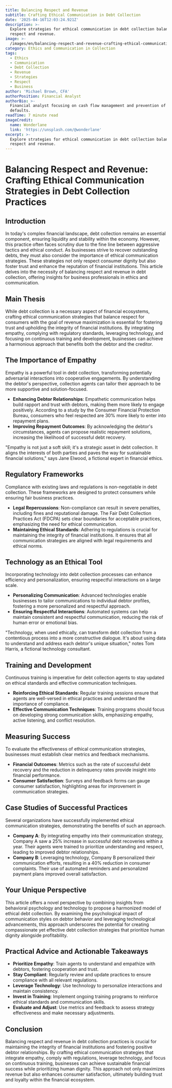 ```yaml
---
title: Balancing Respect and Revenue
subtitle: Crafting Ethical Communication in Debt Collection
date: '2025-04-16T12:03:24.921Z'
description: >-
  Explore strategies for ethical communication in debt collection balancing
  respect and revenue.
image: >-
  /images/en/balancing-respect-and-revenue-crafting-ethical-communication-strategies-in-debt-collection-practices-1744718604550.jpg
category: Ethics and Communication in Collection
tags:
  - Ethics
  - Communication
  - Debt Collection
  - Revenue
  - Strategies
  - Respect
  - Business
author: 'Michael Brown, CFA'
authorPosition: Financial Analyst
authorBio: >-
  Financial analyst focusing on cash flow management and prevention of payment
  defaults.
readTime: 7 minute read
imageCredit:
  name: Wonderlane
  link: 'https://unsplash.com/@wonderlane'
excerpt: >-
  Explore strategies for ethical communication in debt collection balancing
  respect and revenue.
---
```

# Balancing Respect and Revenue: Crafting Ethical Communication Strategies in Debt Collection Practices

## Introduction

In today's complex financial landscape, debt collection remains an essential component, ensuring liquidity and stability within the economy. However, this practice often faces scrutiny due to the fine line between aggressive tactics and ethical conduct. As businesses strive to recover outstanding debts, they must also consider the importance of ethical communication strategies. These strategies not only respect consumer dignity but also foster trust and enhance the reputation of financial institutions. This article delves into the necessity of balancing respect and revenue in debt collection, offering insights for business professionals in ethics and communication.

## Main Thesis

While debt collection is a necessary aspect of financial ecosystems, crafting ethical communication strategies that balance respect for consumers with the goal of revenue maximization is essential for fostering trust and upholding the integrity of financial institutions. By integrating empathy, complying with regulatory standards, leveraging technology, and focusing on continuous training and development, businesses can achieve a harmonious approach that benefits both the debtor and the creditor.

## The Importance of Empathy

Empathy is a powerful tool in debt collection, transforming potentially adversarial interactions into cooperative engagements. By understanding the debtor's perspective, collection agents can tailor their approach to be more supportive and solution-focused.

- **Enhancing Debtor Relationships**: Empathetic communication helps build rapport and trust with debtors, making them more likely to engage positively. According to a study by the Consumer Financial Protection Bureau, consumers who feel respected are 30% more likely to enter into repayment plans.
- **Improving Repayment Outcomes**: By acknowledging the debtor's circumstances, agents can propose realistic repayment solutions, increasing the likelihood of successful debt recovery.

"Empathy is not just a soft skill; it's a strategic asset in debt collection. It aligns the interests of both parties and paves the way for sustainable financial solutions," says Jane Elwood, a fictional expert in financial ethics.

## Regulatory Frameworks

Compliance with existing laws and regulations is non-negotiable in debt collection. These frameworks are designed to protect consumers while ensuring fair business practices.

- **Legal Repercussions**: Non-compliance can result in severe penalties, including fines and reputational damage. The Fair Debt Collection Practices Act (FDCPA) sets clear boundaries for acceptable practices, emphasizing the need for ethical communication.
- **Maintaining Ethical Standards**: Adhering to regulations is crucial for maintaining the integrity of financial institutions. It ensures that all communication strategies are aligned with legal requirements and ethical norms.

## Technology as an Ethical Tool

Incorporating technology into debt collection processes can enhance efficiency and personalization, ensuring respectful interactions on a large scale.

- **Personalizing Communication**: Advanced technologies enable businesses to tailor communications to individual debtor profiles, fostering a more personalized and respectful approach.
- **Ensuring Respectful Interactions**: Automated systems can help maintain consistent and respectful communication, reducing the risk of human error or emotional bias.

"Technology, when used ethically, can transform debt collection from a contentious process into a more constructive dialogue. It's about using data to understand and address each debtor's unique situation," notes Tom Harris, a fictional technology consultant.

## Training and Development

Continuous training is imperative for debt collection agents to stay updated on ethical standards and effective communication techniques.

- **Reinforcing Ethical Standards**: Regular training sessions ensure that agents are well-versed in ethical practices and understand the importance of compliance.
- **Effective Communication Techniques**: Training programs should focus on developing strong communication skills, emphasizing empathy, active listening, and conflict resolution.

## Measuring Success

To evaluate the effectiveness of ethical communication strategies, businesses must establish clear metrics and feedback mechanisms.

- **Financial Outcomes**: Metrics such as the rate of successful debt recovery and the reduction in delinquency rates provide insight into financial performance.
- **Consumer Satisfaction**: Surveys and feedback forms can gauge consumer satisfaction, highlighting areas for improvement in communication strategies.

## Case Studies of Successful Practices

Several organizations have successfully implemented ethical communication strategies, demonstrating the benefits of such an approach.

- **Company A**: By integrating empathy into their communication strategy, Company A saw a 25% increase in successful debt recoveries within a year. Their agents were trained to prioritize understanding and respect, leading to improved debtor relationships.
- **Company B**: Leveraging technology, Company B personalized their communication efforts, resulting in a 40% reduction in consumer complaints. Their use of automated reminders and personalized payment plans improved overall satisfaction.

## Your Unique Perspective

This article offers a novel perspective by combining insights from behavioral psychology and technology to propose a harmonized model of ethical debt collection. By examining the psychological impact of communication styles on debtor behavior and leveraging technological advancements, this approach underscores the potential for creating compassionate yet effective debt collection strategies that prioritize human dignity alongside profitability.

## Practical Advice and Actionable Takeaways

- **Prioritize Empathy**: Train agents to understand and empathize with debtors, fostering cooperation and trust.
- **Stay Compliant**: Regularly review and update practices to ensure compliance with all relevant regulations.
- **Leverage Technology**: Use technology to personalize interactions and maintain consistency.
- **Invest in Training**: Implement ongoing training programs to reinforce ethical standards and communication skills.
- **Evaluate and Adjust**: Use metrics and feedback to assess strategy effectiveness and make necessary adjustments.

## Conclusion

Balancing respect and revenue in debt collection practices is crucial for maintaining the integrity of financial institutions and fostering positive debtor relationships. By crafting ethical communication strategies that integrate empathy, comply with regulations, leverage technology, and focus on continuous training, businesses can achieve sustainable financial success while prioritizing human dignity. This approach not only maximizes revenue but also enhances consumer satisfaction, ultimately building trust and loyalty within the financial ecosystem.
